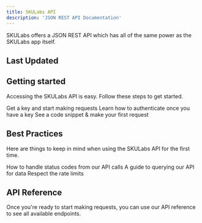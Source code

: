 ```yaml
---
title: SKULabs API
description: 'JSON REST API Documentation'
---
```



<Info>SKULabs offers a JSON REST API which has all of the same power as the SKULabs app itself.</Info>

## Last Updated

<LastUpdated />

## Getting started

Accessing the SKULabs API is easy. Follow these steps to get started.

<CardGroup cols={2}>
  <Card
    title="Generating an API Key"
    icon="key"
    href="/getting-started/getting-an-api-key"
  >
    Get a key and start making requests
  </Card>
  <Card
    title="Authentication"
    icon="shield"
    href="/getting-started/authentication"
  >
    Learn how to authenticate once you have a key
  </Card>
  <Card
    title="Your First API Call"
    icon="code"
    href="/getting-started/your-first-api-call"
  >
    See a code snippet &amp; make your first request
  </Card>
</CardGroup>

## Best Practices

Here are things to keep in mind when using the SKULabs API for the first time.

<CardGroup cols={2}>
  <Card
    title="Handling Status Codes"
    icon="traffic-light"
    href="/best-practices/handling-status-codes"
  >
    How to handle status codes from our API calls
  </Card>
  <Card
    title="Querying Data"
    icon="magnifying-glass"
    href="/best-practices/querying"
  >
    A guide to querying our API for data
  </Card>
  <Card
    title="Rate limits"
    icon="code"
    href="/getting-started/rate-limits"
  >
    Respect the rate limits
  </Card>
</CardGroup>

## API Reference

Once you're ready to start making requests, you can use our API reference to see all available endpoints.
